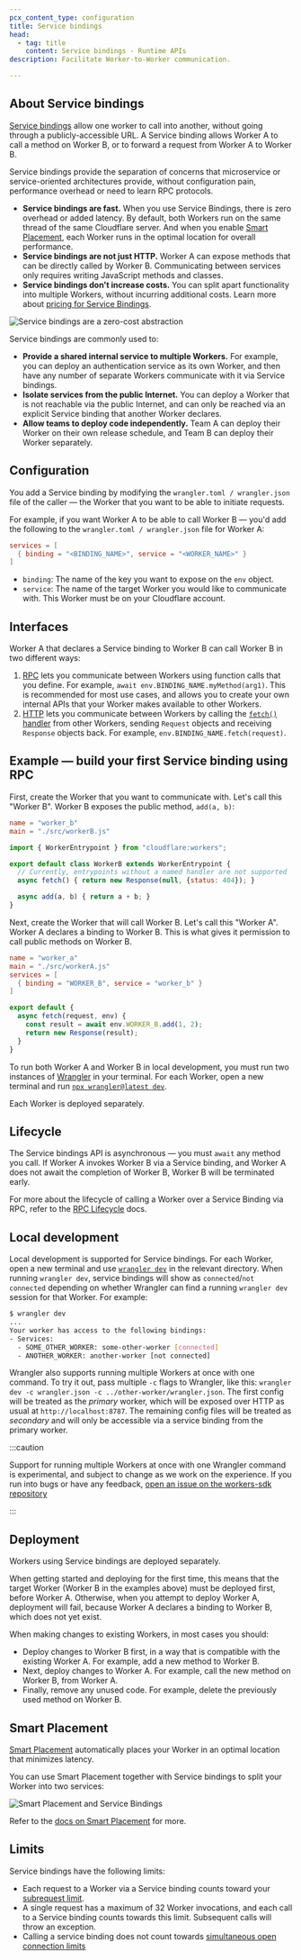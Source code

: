 ```yaml
---
pcx_content_type: configuration
title: Service bindings
head:
  - tag: title
    content: Service bindings - Runtime APIs
description: Facilitate Worker-to-Worker communication.

---
```



## About Service bindings

[Service bindings](/workers/runtime-apis/bindings/service-bindings/) allow one worker to call into another, without going through a publicly-accessible URL. A Service binding allows Worker A to call a method on Worker B, or to forward a request from Worker A to Worker B.

Service bindings provide the separation of concerns that microservice or service-oriented architectures provide, without configuration pain, performance overhead or need to learn RPC protocols.

- **Service bindings are fast.** When you use Service Bindings, there is zero overhead or added latency. By default, both Workers run on the same thread of the same Cloudflare server. And when you enable [Smart Placement](/workers/configuration/smart-placement/), each Worker runs in the optimal location for overall performance.
- **Service bindings are not just HTTP.** Worker A can expose methods that can be directly called by Worker B. Communicating between services only requires writing JavaScript methods and classes.
- **Service bindings don't increase costs.** You can split apart functionality into multiple Workers, without incurring additional costs. Learn more about [pricing for Service Bindings](/workers/platform/pricing/#service-bindings).

![Service bindings are a zero-cost abstraction](~/assets/images/workers/platform/bindings/service-bindings-comparison.png)

Service bindings are commonly used to:

* **Provide a shared internal service to multiple Workers.** For example, you can deploy an authentication service as its own Worker, and then have any number of separate Workers communicate with it via Service bindings.
* **Isolate services from the public Internet.** You can deploy a Worker that is not reachable via the public Internet, and can only be reached via an explicit Service binding that another Worker declares.
* **Allow teams to deploy code independently.** Team A can deploy their Worker on their own release schedule, and Team B can deploy their Worker separately.

## Configuration

You add a Service binding by modifying the `wrangler.toml / wrangler.json` file of the caller — the Worker that you want to be able to initiate requests.

For example, if you want Worker A to be able to call Worker B — you'd add the following to the `wrangler.toml / wrangler.json` file for Worker A:

<WranglerConfig>

```toml
services = [
  { binding = "<BINDING_NAME>", service = "<WORKER_NAME>" }
]
```

</WranglerConfig>

* `binding`: The name of the key you want to expose on the `env` object.
* `service`: The name of the target Worker you would like to communicate with. This Worker must be on your Cloudflare account.

## Interfaces

Worker A that declares a Service binding to Worker B can call Worker B in two different ways:

1. [RPC](/workers/runtime-apis/bindings/service-bindings/rpc) lets you communicate between Workers using function calls that you define. For example, `await env.BINDING_NAME.myMethod(arg1)`. This is recommended for most use cases, and allows you to create your own internal APIs that your Worker makes available to other Workers.
2. [HTTP](/workers/runtime-apis/bindings/service-bindings/http) lets you communicate between Workers by calling the [`fetch()` handler](/workers/runtime-apis/handlers/fetch) from other Workers, sending `Request` objects and receiving `Response` objects back. For example, `env.BINDING_NAME.fetch(request)`.

## Example — build your first Service binding using RPC

First, create the Worker that you want to communicate with. Let's call this "Worker B". Worker B exposes the public method, `add(a, b)`:



<WranglerConfig>

```toml
name = "worker_b"
main = "./src/workerB.js"
```

</WranglerConfig>

```js
import { WorkerEntrypoint } from "cloudflare:workers";

export default class WorkerB extends WorkerEntrypoint {
  // Currently, entrypoints without a named handler are not supported
  async fetch() { return new Response(null, {status: 404}); }

  async add(a, b) { return a + b; }
}
```

Next, create the Worker that will call Worker B. Let's call this "Worker A". Worker A declares a binding to Worker B. This is what gives it permission to call public methods on Worker B.



<WranglerConfig>

```toml
name = "worker_a"
main = "./src/workerA.js"
services = [
  { binding = "WORKER_B", service = "worker_b" }
]
```

</WranglerConfig>

```js
export default {
  async fetch(request, env) {
    const result = await env.WORKER_B.add(1, 2);
    return new Response(result);
  }
}
```

To run both Worker A and Worker B in local development, you must run two instances of [Wrangler](/workers/wrangler) in your terminal. For each Worker, open a new terminal and run [`npx wrangler@latest dev`](/workers/wrangler/commands#dev).

Each Worker is deployed separately.

## Lifecycle

The Service bindings API is asynchronous — you must `await` any method you call. If Worker A invokes Worker B via a Service binding, and Worker A does not await the completion of Worker B, Worker B will be terminated early.

For more about the lifecycle of calling a Worker over a Service Binding via RPC, refer to the [RPC Lifecycle](/workers/runtime-apis/rpc/lifecycle) docs.

## Local development

Local development is supported for Service bindings. For each Worker, open a new terminal and use [`wrangler dev`](/workers/wrangler/commands/#dev) in the relevant directory. When running `wrangler dev`, service bindings will show as `connected`/`not connected` depending on whether Wrangler can find a running `wrangler dev` session for that Worker. For example:

```sh
$ wrangler dev
...
Your worker has access to the following bindings:
- Services:
  - SOME_OTHER_WORKER: some-other-worker [connected]
  - ANOTHER_WORKER: another-worker [not connected]
```

Wrangler also supports running multiple Workers at once with one command. To try it out, pass multiple `-c` flags to Wrangler, like this: `wrangler dev -c wrangler.json -c ../other-worker/wrangler.json`. The first config will be treated as the _primary_ worker, which will be exposed over HTTP as usual at `http://localhost:8787`. The remaining config files will be treated as _secondary_ and will only be accessible via a service binding from the primary worker.

:::caution

Support for running multiple Workers at once with one Wrangler command is experimental, and subject to change as we work on the experience. If you run into bugs or have any feedback, [open an issue on the workers-sdk repository](https://github.com/cloudflare/workers-sdk/issues/new)

:::
## Deployment

Workers using Service bindings are deployed separately.

When getting started and deploying for the first time, this means that the target Worker (Worker B in the examples above) must be deployed first, before Worker A. Otherwise, when you attempt to deploy Worker A, deployment will fail, because Worker A declares a binding to Worker B, which does not yet exist.

When making changes to existing Workers, in most cases you should:

* Deploy changes to Worker B first, in a way that is compatible with the existing Worker A. For example, add a new method to Worker B.
* Next, deploy changes to Worker A. For example, call the new method on Worker B, from Worker A.
* Finally, remove any unused code. For example, delete the previously used method on Worker B.

## Smart Placement

[Smart Placement](/workers/configuration/smart-placement) automatically places your Worker in an optimal location that minimizes latency.

You can use Smart Placement together with Service bindings to split your Worker into two services:

![Smart Placement and Service Bindings](~/assets/images/workers/platform/smart-placement-service-bindings.png)

Refer to the [docs on Smart Placement](/workers/configuration/smart-placement/#best-practices) for more.

## Limits

Service bindings have the following limits:

* Each request to a Worker via a Service binding counts toward your [subrequest limit](/workers/platform/limits/#subrequests).
* A single request has a maximum of 32 Worker invocations, and each call to a Service binding counts towards this limit. Subsequent calls will throw an exception.
* Calling a service binding does not count towards [simultaneous open connection limits](/workers/platform/limits/#simultaneous-open-connections)
